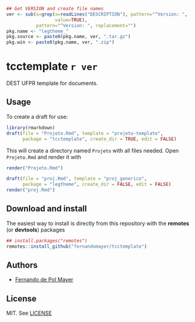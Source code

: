 ```r
## Get VERSION and create file names
ver <- sub(x=grep(x=readLines("DESCRIPTION"), pattern="^Version: ",
                  value=TRUE),
           pattern="^Version: ", replacement="")
pkg.name <- "legtheme_"
pkg.source <- paste0(pkg.name, ver, ".tar.gz")
pkg.win <- paste0(pkg.name, ver, ".zip")
```

# tcctemplate `r ver`

<!-- [![Build Status](https://travis-ci.org/leg-ufpr/legtheme.svg?branch=master)](https://travis-ci.org/leg-ufpr/legtheme) -->

DEST UFPR template for documents.

## Usage

<!-- After installing (sse below), you can create a draft document from one -->
<!-- of the themes available: -->

<!-- - `beamer_leg` is a theme for beamer slides -->
<!-- - `proj_generico` is a theme for a generic project or any other similar -->
<!--   document in PDF -->

To create a draft for use:

```r
library(rmarkdown)
draft(file = "Projeto.Rmd", template = "projeto-template",
      package = "tcctemplate", create_dir = TRUE, edit = FALSE)
```
This will create a directory named `Projeto` with all files needed. Open
`Projeto.Rmd` and render it with

```r
render("Projeto.Rmd")
```

<!-- Similarly, to create a draft document for the `proj_generico` theme, -->
<!-- just use: -->

```r
draft(file = "proj.Rmd", template = "proj_generico",
      package = "legtheme", create_dir = FALSE, edit = FALSE)
render("proj.Rmd")
```

## Download and install

The easiest way to install is directly from this repository with the
**remotes** (or **devtools**) packages

```r
## install.packages("remotes")
remotes::install_github("fernandomayer/tcctemplate")
```

## Authors

- [Fernando de Pol Mayer][]

## License

MIT. See [LICENSE](./LICENSE)

<!-- links -->


[Fernando de Pol Mayer]: http://www.leg.ufpr.br/~fernandomayer
